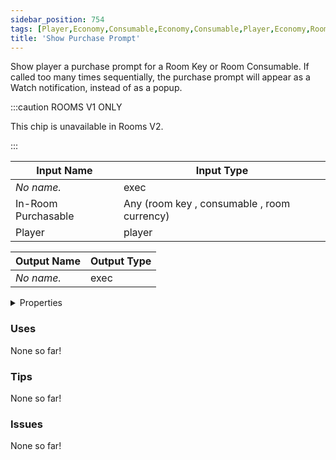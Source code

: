 ```yaml
---
sidebar_position: 754
tags: [Player,Economy,Consumable,Economy,Consumable,Player,Economy,Room Key,Economy,RoomKey]
title: 'Show Purchase Prompt'
---
```


Show player a purchase prompt for a Room Key or Room Consumable. If called too many times sequentially, the purchase prompt will appear as a Watch notification, instead of as a popup.



:::caution ROOMS V1 ONLY

This chip is unavailable in Rooms V2.

:::


<EsbSvg />

| Input Name | Input Type |
|-----------|-----------|
| *No name.* | exec |
| In-Room Purchasable | Any (room key , consumable , room currency) |
| Player | player |

| Output Name | Output Type |
|-----------|-----------|
| *No name.* | exec |


<details>
  <summary>Properties</summary>
  <div>
    <div>
    <table>
      <thead>
        <tr>
          <th>Is beta required?</th>
          <th>❌</th>
        </tr>
        <tr>
          <th>Is this chip a trolling risk?</th>
          <th>❌</th>
        </tr>
        <tr>
          <th>Is this chip a role assignment risk?</th>
          <th>❌</th>
        </tr>
        <tr>
          <th>Chip UUID</th>
          <th>7a8d9550-41fa-42a3-8d52-0fc7e6ac3213</th>
        </tr>
      </thead>
    </table>
    </div>
  </div>
</details>

### Uses

None so far!

### Tips

None so far!

### Issues

None so far!